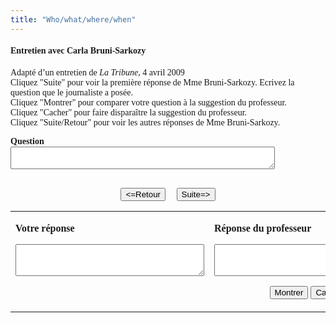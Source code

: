 ```yaml
---
title: "Who/what/where/when"
---
```

<head>
  <style>
    body {
      font-family: Garamond, serif;
    }
  </style>
</head>
#### Entretien avec Carla Bruni-Sarkozy<br />

Adapté d’un entretien de *La Tribune*, 4 avril 2009<br />
Cliquez &quot;Suite&quot; pour voir la  premi&egrave;re réponse de Mme Bruni-Sarkozy. Ecrivez la question que le journaliste a posée. <br>
Cliquez &quot;Montrer&quot; pour comparer votre question &agrave; la suggestion du professeur.<br>
Cliquez &quot;Cacher&quot; pour faire dispara&icirc;tre la suggestion du professeur. <br />
Cliquez &quot;Suite/Retour&quot; pour voir les autres réponses de Mme Bruni-Sarkozy.<br>

  <form name="qbox" action="" method="post">
    <p>
      <b>Question</b><br />
      <textarea name="q" rows="2" wrap="virtual" cols="50"></textarea>
    </p>
    <center>
      <br>
      <button onClick="begin(-1)" type="button">&lt;=Retour</button>
      &nbsp; &nbsp;
      <button onClick="begin(1)" type="button">Suite=&gt;</button>
      <br />

    </center>
  </form>

  <table width="80%" border="0" align="center">
    <tbody>
      <tr>
        <td valign="top" width="236">
          <p>
            <b>Votre réponse</b>
          </p>
          <form name="Sinput" action="" method="post">
            <p>
              <textarea name="Content" rows="3" wrap="virtual" cols="35"></textarea>
            </p>
          </form>
        </td>
        <td valign="top" width="308">
          <p>
            <b>Réponse du professeur</b>
          </p>
          <form name="feedback" action="" method="post">
            <p>
              <textarea name="fb" rows="3" wrap="virtual" cols="35"></textarea>
            </p>
          </form>
          <form name="Check" action="" method="post">
            <center>
              <button onClick="checkAnswer()" type="button">Montrer</button>
              <button onClick="hideAnswer()" type="button">Cacher</button>
            </center>
          </form>
        </td>
      </tr>
    </tbody>
  </table>

<SCRIPT language=Javascript><!--//
//  This code is based on a script by Marmoe Soemarmo.  
//  Dan Beeby modified it and wrote the creation interface, JavaScripts, and Perl Scripts.
//  http://lang.swarthmore.edu/mellon -- dbeeby@haverford.edu.
//  Content by Alison Murray Levine, University of Virginia, alevine@virginia.edu.
//  You may borrow and modify these scripts, but please give credit where credit is due.
	var Question= new Array();
	var Answer= new Array();
//---------------------DATA--------------------

Question[1]="Je crée une fondation pour la culture et l’éducation parce que la culture et l’éducation sont au cœur de l’exclusion sociale.";Question[2]="Pour moi, les inégalités sociales commencent très tôt, dès l’école primaire.";Question[3]="Oui. Je m’inscris dans la tradition des premières dames qui travaillent dans l’humanitaire.";Question[4]="Concrètement, la fondation va lever des fonds privés pour soutenir et financer les projets des associations.";Question[5]="Oui, nous allons créer des bourses pour favoriser l’entrée des jeunes de milieux défavorisés dans les grandes écoles.";Question[6]="Oui, nous avons le soutien financier de sociétés privées.";Question[7]="Oui, nous pourrions collaborer avec des personnalités comme Luc Besson ou Abdellatif Kechiche.";Question[8]="Oui, absolument, nous avons parlé à Michelle Obama de la fondation.";Question[9]="Je voudrais visiter la banlieue parce que Fadela Amara m’a invitée à l’accompagner. C’est pour moi une occasion de prendre contact et d’observer.";Question[10]="Ma definition personnelle du mot “culture”, c’est une richesse à laquelle tout le monde devrait avoir accès.";Question[11]="Mes premiers souvenirs de la culture sont liés à la lecture, à l’écriture et à la musique.";Question[12]="Le livre qui a changé ma vie, c’est À la recherche du temps perdu. Cette dentelle d’écriture m’a transformée émotionnellement.  J’adore aussi les livres de Virginia Woolf.  Je relis aussi Baudelaire à l’infini, Gérard de Nerval, Rimbaud, Goethe, Leopardi.";Question[13]="Je lis des philosophes, oui, mais je préfère lire des romans ou de la poésie.";Question[14]="Je lis des livres de toutes sortes à mon fils Aurélien.";Question[15]="Les artistes qui m’émeuvent, en peinture, sont les peintres viennois, Schiele, Klimt. J’aime beaucoup Turner, Vermeer, Picasso.";Question[16]="Non, je ne suis pas du tout tentée d’écrire un livre. Je ne rédige jamais en prose. En revanche, j’écris plus que jamais en rimes.";

Answer[1]="Pourquoi créez-vous aujourd’hui une fondation pour la culture et l’éducation ?";Answer[2]="Pour vous, quand est-ce que les inégalités sociales commencent ?";Answer[3]="Est-ce que vous vous inscrivez dans la tradition des premières dames qui travaillent dans l’humanitaire ?";Answer[4]="Concrètement, qu’est-ce que vous allez faire ?";Answer[5]="Allez-vous aussi créer des bourses? ";Answer[6]="Avez-vous le soutien financier de sociétés privées?";Answer[7]="Pourriez-vous collaborer avec des personnalités comme Luc Besson ou Abdellatif Kechiche?";Answer[8]="À Strasbourg, avez-vous parlé à Michelle Obama de la fondation?";Answer[9]="Pourquoi est-ce que vous voulez visiter la banlieue?";Answer[10]="Quelle serait votre définition personnelle du mot “culture” ?";Answer[11]="Quels sont vos premiers souvenirs de la culture?";Answer[12]="Quels livres ont changé votre vie? ";Answer[13]="Lisez-vous aussi des philosophes?";Answer[14]="Quels livres lisez-vous à votre fils Aurélien?";Answer[15]="Quels artistes vous émeuvent? ";Answer[16]="Seriez-vous tentée d’écrire un livre?";

//-------------------END DATA-------------


  var NextQ = 0;
  var QN = 0;

  function begin(QN) {
    NextQ = NextQ + QN;
    if (Question[NextQ] == null) {
      alert("Il n’y a plus de questions. Cliquez sur suite/retour pour revoir les questions.");
    }
    document.feedback.fb.value = "";
    document.Sinput.Content.value = "";
    document.qbox.q.value = Question[NextQ];
  }

  function checkAnswer() {
    if (document.Sinput.Content.value === "") {
      document.feedback.fb.value = "Essayez de répondre à la question avant de voir la réponse du professeur.";
    } else {
      document.feedback.fb.value = Answer[NextQ];
    }
  }

  function hideAnswer() {
    document.feedback.fb.value = "";
  }
  //-->
</script>
